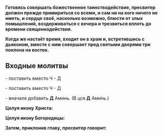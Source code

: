 
**Готовясь совершать божественное таинстводействие, пресвитер должен прежде примириться со всеми, и сам ни на кого ничего не иметь, и сердце своё, насколько возможно, блюсти от злых помышлений, воздерживаться с вечера и трезвиться вплоть до времени священнодействия.**

**Когда же настаёт время, входит он в храм и, встретившись с дьяконом, вместе с ним совершает пред святыми дверями три поклона на восток.**


## Входные молитвы

<MdxLoader src="Liturgies/VhodOblachenie/Vozglas" />

<MdxLoader src="Shared/ParaklitChit" /> - поставить вместо Ч - Д

<MdxLoader src="Shared/STrisvatogo" /> - поставить вместо Ч - Д

<MdxLoader src="Shared/PokaiannyeTrops" /> - вначале добавить **Д** Аминь. (В цся **Д** Ами́нь.)

**Целуя икону Xpиста:**

<MdxLoader src="Shared/TropNerukObr" />

**Целуя икону Богоpодицы:**

<MdxLoader src="Shared/BlagoserdiyaIstochnik" />

**Затем, приклонив главу, пресвитер говорит:**

<MdxLoader src="Liturgies/VhodOblachenie/MolitvaPreds" />



